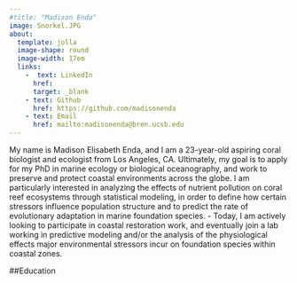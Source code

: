 ```yaml
---
#title: "Madison Enda"
image: Snorkel.JPG
about: 
  template: jolla
  image-shape: round
  image-width: 17em
  links: 
    -  text: LinkedIn
      href: 
      target: _blank
    - text: Github
      href: https://github.com/madisonenda 
    - text: Email
      href: mailto:madisonenda@bren.ucsb.edu 
---
```


My name is Madison Elisabeth Enda, and I am a 23-year-old aspiring coral biologist and ecologist from Los Angeles, CA. Ultimately, my goal is to apply for my PhD in marine ecology or biological oceanography, and work to preserve and protect coastal environments across the globe. I am particularly interested in analyzing the effects of nutrient pollution on coral reef ecosystems through statistical modeling, in order to define how certain stressors influence population structure and to predict the rate of evolutionary adaptation in marine foundation species.
- Today, I am actively looking to participate in coastal restoration work, and eventually join a lab working in predictive modeling and/or the analysis of the physiological effects major environmental stressors incur on foundation species within coastal zones. 

##Education


